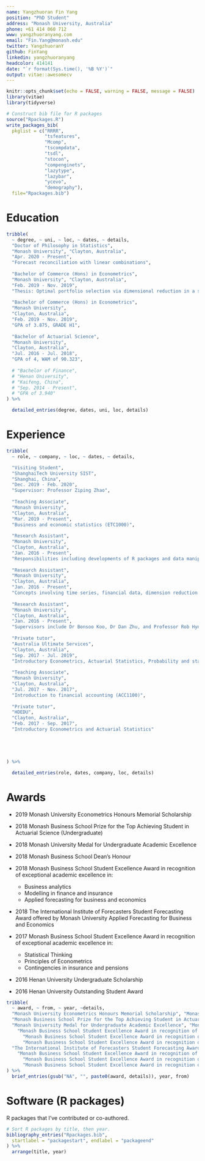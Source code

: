 ```yaml
---
name: Yangzhuoran Fin Yang
position: "PhD Student"
address: "Monash University, Australia"
phone: +61 414 060 712
www: yangzhuoranyang.com
email: "Fin.Yang@monash.edu"
twitter: YangzhuoranY
github: FinYang
linkedin: yangzhuoranyang
headcolor: 414141
date: "`r format(Sys.time(), '%B %Y')`"
output: vitae::awesomecv
---
```


```r
knitr::opts_chunk$set(echo = FALSE, warning = FALSE, message = FALSE)
library(vitae)
library(tidyverse)
```

```r
# Construct bib file for R packages
source("Rpackages.R")
write_packages_bib(
  pkglist = c("RRRR", 
              "tsfeatures",
              "Mcomp",
              "tscompdata", 
              "tsdl", 
              "stocon",
              "compenginets", 
              "lazytype", 
              "lazybar",
              "ycevo", 
              "demography"),
  file="Rpackages.bib")
```

# Education

```r
tribble(
  ~ degree, ~ uni, ~ loc, ~ dates, ~ details,
  "Doctor of Philosophy in Statistics", 
  "Monash University", "Clayton, Australia", 
  "Apr. 2020 - Present", 
  "Forecast reconciliation with linear combinations",
  
  "Bachelor of Commerce (Hons) in Econometrics", 
  "Monash University", "Clayton, Australia", 
  "Feb. 2019 - Nov. 2019", 
  "Thesis: Optimal portfolio selection via dimensional reduction in a stochastic optimal control setting",
  
  "Bachelor of Commerce (Hons) in Econometrics", 
  "Monash University", 
  "Clayton, Australia", 
  "Feb. 2019 - Nov. 2019", 
  "GPA of 3.875, GRADE H1",
  
  "Bachelor of Actuarial Science", 
  "Monash University", 
  "Clayton, Australia", 
  "Jul. 2016 - Jul. 2018", 
  "GPA of 4, WAM of 90.323", 
  
  # "Bachelor of Finance",
  # "Henan University", 
  # "Kaifeng, China", 
  # "Sep. 2014 - Present", 
  # "GPA of 3.940"
) %>% 

  detailed_entries(degree, dates, uni, loc, details)

```

# Experience

```r

tribble(
  ~ role, ~ company, ~ loc, ~ dates, ~ details,

  "Visiting Student", 
  "ShanghaiTech University SIST",
  "Shanghai, China", 
  "Dec. 2019 - Feb. 2020", 
  "Supervisor: Professor Ziping Zhao",
  
  "Teaching Associate", 
  "Monash University", 
  "Clayton, Australia", 
  "Mar. 2019 - Present", 
  "Business and economic statistics (ETC1000)",
  
  "Research Assistant", 
  "Monash University", 
  "Clayton, Australia", 
  "Jan. 2016 - Present", 
  "Responsibilities including developments of R packages and data manipulation",
  
  "Research Assistant", 
  "Monash University", 
  "Clayton, Australia", 
  "Jan. 2016 - Present", 
  "Concepts involving time series, financial data, dimension reduction and stochastic optimization",
  
  "Research Assistant", 
  "Monash University", 
  "Clayton, Australia", 
  "Jan. 2016 - Present", 
  "Supervisors include Dr Bonsoo Koo, Dr Dan Zhu, and Professor Rob Hyndman",
  
  "Private tutor", 
  "Australia Ultimate Services", 
  "Clayton, Australia", 
  "Sep. 2017 - Jul. 2019", 
  "Introductory Econometrics, Actuarial Statistics, Probability and statistical inference for economics and business, Applied econometrics and Financial Econometric",
  
  "Teaching Associate", 
  "Monash University", 
  "Clayton, Australia", 
  "Jul. 2017 - Nov. 2017", 
  "Introduction to financial accounting (ACC1100)",
  
  "Private tutor", 
  "HDEDU",
  "Clayton, Australia", 
  "Feb. 2017 - Sep. 2017", 
  "Introductory Econometrics and Actuarial Statistics"





) %>% 

  detailed_entries(role, dates, company, loc, details)

```

\pagebreak

# Awards


* 2019 Monash University Econometrics Honours Memorial Scholarship

* 2018 Monash Business School Prize for the Top Achieving Student in Actuarial Science (Undergraduate) 

* 2018 Monash University Medal for Undergraduate Academic Excellence

* 2018 Monash Business School Dean's Honour

* 2018 Monash Business School Student Excellence Award in recognition of exceptional academic excellence in:  

  - Business analytics
  - Modelling in finance and insurance
  - Applied forecasting for business and economics

* 2018 The International Institute of Forecasters Student Forecasting Award 
    offered by Monash University Applied Forecasting for Business and Economics 

* 2017 Monash Business School Student Excellence Award in recognition of exceptional academic excellence in:  

  - Statistical Thinking
  - Principles of Econometrics
  - Contingencies in insurance and pensions
  
* 2016 Henan University Undergraduate Scholarship 

* 2016 Henan University Outstanding Student Award

```r

tribble(
  ~ award, ~ from, ~ year, ~details,
  "Monash University Econometrics Honours Memorial Scholarship", "Monash", "2019", NA,
  "Monash Business School Prize for the Top Achieving Student in Actuarial Science (Undergraduate)", "Monash", "2018", NA,
  "Monash University Medal for Undergraduate Academic Excellence", "Monash", "2018", NA,
    "Monash Business School Student Excellence Award in recognition of exceptional academic excellence in:", "Monash", "2018", "Business analytics", 
      "Monash Business School Student Excellence Award in recognition of exceptional academic excellence in:", "Monash", "2018", "Modelling in finance and insurance", 
      "Monash Business School Student Excellence Award in recognition of exceptional academic excellence in:", "Monash", "2018", "Applied forecasting for business and economics", 
  "The International Institute of Forecasters Student Forecasting Award o", "IIF", "2018", NA,
    "Monash Business School Student Excellence Award in recognition of exceptional academic excellence in:", "Monash", "2017", "Statistical Thinking", 
      "Monash Business School Student Excellence Award in recognition of exceptional academic excellence in:", "Monash", "2017", "Principles of Econometrics", 
      "Monash Business School Student Excellence Award in recognition of exceptional academic excellence in:", "Monash", "2017", "Contingencies in insurance and pensions"
) %>%
  brief_entries(gsub("NA", "", paste0(award, details)), year, from)

```


# Software (R packages)

R packages that I've contributed or co-authored.

```r
# Sort R packages by title, then year.
bibliography_entries("Rpackages.bib",
  startlabel = "packagestart", endlabel = "packageend"
) %>%
  arrange(title, year)
```
